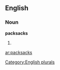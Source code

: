 ==English==

===Noun===
'''packsacks'''

# {{plural of|[[packsack]]}}

[[Category:English plurals]]

[[ar:packsacks]]